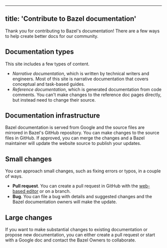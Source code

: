 
---
title: 'Contribute to Bazel documentation'
---



Thank you for contributing to Bazel's documentation! There are a few ways to
help create better docs for our community.

## Documentation types

This site includes a few types of content.

 - *Narrative documentation*, which is written by technical writers and
   engineers. Most of this site is narrative documentation that covers
   conceptual and task-based guides.
 - *Reference documentation*, which is generated documentation from code comments.
   You can't make changes to the reference doc pages directly, but instead need
   to change their source.

## Documentation infrastructure

Bazel documentation is served from Google and the source files are mirrored in
Bazel's GitHub repository. You can make changes to the source files in GitHub.
If approved, you can merge the changes and a Bazel maintainer will update the
website source to publish your updates.


## Small changes

You can approach small changes, such as fixing errors or typos, in a couple of
ways.

 - **Pull request**. You can create a pull request in GitHub with the
   [web-based editor](https://docs.github.com/repositories/working-with-files/managing-files/editing-files) or on a branch.
 - **Bug**. You can file a bug with details and suggested changes and the Bazel
   documentation owners will make the update.

## Large changes

If you want to make substantial changes to existing documentation or propose
new documentation, you can either create a pull request or start with a Google
doc and contact the Bazel Owners to collaborate.
